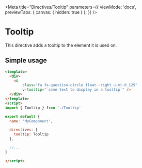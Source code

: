 
<Meta
    title="Directives/Tooltip"
    parameters={{
        viewMode: 'docs',
        previewTabs: {
            canvas: {
                hidden: true
            }
        },
    }} />

# Tooltip

This directive adds a tooltip to the element it is used on.

## Simple usage

```html
<template>
  <div>
    <i
        class="fa fa-question-circle float--right u-mt-0_125"
        v-tooltip="`some text to display in a tooltip`" />
  </div>
</template>
<script>
import { Tooltip } from './Tooltip'

export default {
  name: 'MyComponent',

  directives: {
    tooltip: Tooltip
  },

  //...
}

</script>
```
